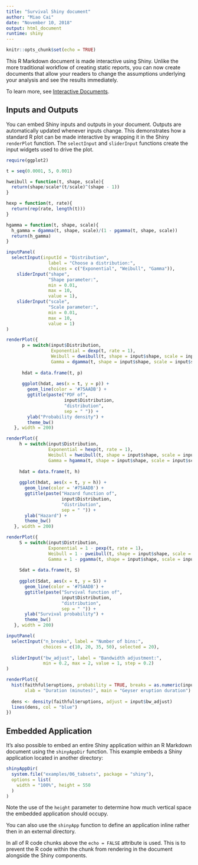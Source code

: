 ```yaml
---
title: "Survival Shiny document"
author: "Miao Cai"
date: "November 10, 2018"
output: html_document
runtime: shiny
---
```


```r
knitr::opts_chunk$set(echo = TRUE)
```

This R Markdown document is made interactive using Shiny. Unlike the more traditional workflow of creating static reports, you can now create documents that allow your readers to change the assumptions underlying your analysis and see the results immediately. 

To learn more, see [Interactive Documents](http://rmarkdown.rstudio.com/authoring_shiny.html).

## Inputs and Outputs

You can embed Shiny inputs and outputs in your document. Outputs are automatically updated whenever inputs change.  This demonstrates how a standard R plot can be made interactive by wrapping it in the Shiny `renderPlot` function. The `selectInput` and `sliderInput` functions create the input widgets used to drive the plot.

```r
require(ggplot2)

t = seq(0.0001, 5, 0.001)

hweibull = function(t, shape, scale){
  return(shape/scale*(t/scale)^(shape - 1))
}

hexp = function(t, rate){
  return(rep(rate, length(t)))
}

hgamma = function(t, shape, scale){
  h_gamma = dgamma(t, shape, scale)/(1 - pgamma(t, shape, scale))
  return(h_gamma)
}
```


```r
inputPanel(
  selectInput(inputId = "Distribution",
                label = "Choose a distribution:",
                choices = c("Exponential", "Weibull", "Gamma")),
    sliderInput("shape",
                "Shape parameter:",
                min = 0.01,
                max = 10,
                value = 1),
    sliderInput("scale",
                "Scale parameter:",
                min = 0.01,
                max = 10,
                value = 1)
)

renderPlot({
      p = switch(input$Distribution, 
                 Exponential = dexp(t, rate = 1),
                 Weibull = dweibull(t, shape = input$shape, scale = input$scale),
                 Gamma = dgamma(t, shape = input$shape, scale = input$scale))
      
      hdat = data.frame(t, p)
      
      ggplot(hdat, aes(x = t, y = p)) + 
        geom_line(color = '#75AADB') + 
        ggtitle(paste("PDF of", 
                      input$Distribution, 
                      "distribution", 
                      sep = " ")) + 
        ylab("Probability density") + 
        theme_bw()
   }, width = 200)

renderPlot({
     h = switch(input$Distribution, 
                Exponential = hexp(t, rate = 1),
                Weibull = hweibull(t, shape = input$shape, scale = input$scale),
                Gamma = hgamma(t, shape = input$shape, scale = input$scale))
     
     hdat = data.frame(t, h)
     
     ggplot(hdat, aes(x = t, y = h)) + 
       geom_line(color = '#75AADB') + 
       ggtitle(paste("Hazard function of", 
                     input$Distribution, 
                     "distribution", 
                     sep = " ")) + 
       ylab("Hazard") + 
       theme_bw()
   }, width = 200)

renderPlot({
     S = switch(input$Distribution, 
                Exponential = 1 - pexp(t, rate = 1),
                Weibull = 1 - pweibull(t, shape = input$shape, scale = input$scale),
                Gamma = 1 - pgamma(t, shape = input$shape, scale = input$scale))
     
     Sdat = data.frame(t, S)
     
     ggplot(Sdat, aes(x = t, y = S)) + 
       geom_line(color = '#75AADB') + 
       ggtitle(paste("Survival function of", 
                     input$Distribution, 
                     "distribution", 
                     sep = " ")) + 
       ylab("Survival probability") + 
       theme_bw()
   }, width = 200)


```



```r
inputPanel(
  selectInput("n_breaks", label = "Number of bins:",
              choices = c(10, 20, 35, 50), selected = 20),
  
  sliderInput("bw_adjust", label = "Bandwidth adjustment:",
              min = 0.2, max = 2, value = 1, step = 0.2)
)

renderPlot({
  hist(faithful$eruptions, probability = TRUE, breaks = as.numeric(input$n_breaks),
       xlab = "Duration (minutes)", main = "Geyser eruption duration")
  
  dens <- density(faithful$eruptions, adjust = input$bw_adjust)
  lines(dens, col = "blue")
})
```

## Embedded Application

It's also possible to embed an entire Shiny application within an R Markdown document using the `shinyAppDir` function. This example embeds a Shiny application located in another directory:

```r
shinyAppDir(
  system.file("examples/06_tabsets", package = "shiny"),
  options = list(
    width = "100%", height = 550
  )
)
```

Note the use of the `height` parameter to determine how much vertical space the embedded application should occupy.

You can also use the `shinyApp` function to define an application inline rather then in an external directory.

In all of R code chunks above the `echo = FALSE` attribute is used. This is to prevent the R code within the chunk from rendering in the document alongside the Shiny components.



